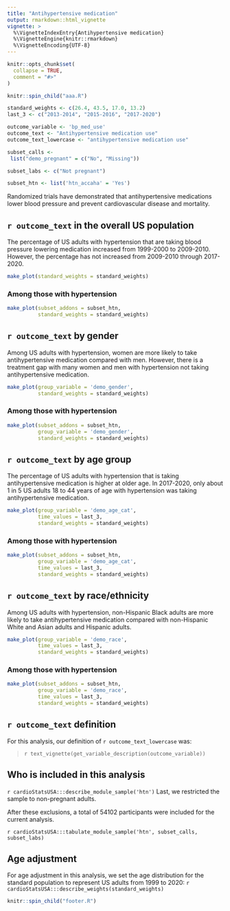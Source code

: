 ```yaml
---
title: "Antihypertensive medication"
output: rmarkdown::html_vignette
vignette: >
  %\VignetteIndexEntry{Antihypertensive medication}
  %\VignetteEngine{knitr::rmarkdown}
  %\VignetteEncoding{UTF-8}
---
```


```r
knitr::opts_chunk$set(
  collapse = TRUE,
  comment = "#>"
)
```


```r

knitr::spin_child("aaa.R")

```


```r

standard_weights <- c(26.4, 43.5, 17.0, 13.2)
last_3 <- c("2013-2014", "2015-2016", "2017-2020")

outcome_variable <- 'bp_med_use'
outcome_text <- "Antihypertensive medication use"
outcome_text_lowercase <- "antihypertensive medication use"

subset_calls <- 
 list("demo_pregnant" = c("No", "Missing"))

subset_labs <- c("Not pregnant")

subset_htn <- list('htn_accaha' = 'Yes')

```

Randomized trials have demonstrated that antihypertensive medications lower blood pressure and prevent cardiovascular disease and mortality.

## `r outcome_text` in the overall US population

The percentage of US adults with hypertension that are taking blood pressure lowering medication increased from 1999-2000 to 2009-2010.  However, the percentage has not increased from 2009-2010 through 2017-2020. 

```r
make_plot(standard_weights = standard_weights)
```

### Among those with hypertension

```r
make_plot(subset_addons = subset_htn,
          standard_weights = standard_weights)
```

## `r outcome_text` by gender

Among US adults with hypertension, women are more likely to take antihypertensive medication compared with men.  However, there is a treatment gap with many women and men with hypertension not taking antihypertensive medication.

```r
make_plot(group_variable = 'demo_gender',
          standard_weights = standard_weights)
```

### Among those with hypertension

```r
make_plot(subset_addons = subset_htn,
          group_variable = 'demo_gender',
          standard_weights = standard_weights)
```

## `r outcome_text` by age group

The percentage of US adults with hypertension that is taking antihypertensive medication is higher at older age.  In 2017-2020, only about 1 in 5 US adults 18 to 44 years of age with hypertension was taking antihypertensive medication.

```r
make_plot(group_variable = 'demo_age_cat',
          time_values = last_3,
          standard_weights = standard_weights)
```

### Among those with hypertension

```r
make_plot(subset_addons = subset_htn,
          group_variable = 'demo_age_cat',
          time_values = last_3,
          standard_weights = standard_weights)
```

## `r outcome_text` by race/ethnicity

Among US adults with hypertension, non-Hispanic Black adults are more likely to take antihypertensive medication compared with non-Hispanic White and Asian adults and Hispanic adults. 
```r
make_plot(group_variable = 'demo_race',
          time_values = last_3,
          standard_weights = standard_weights)
```

### Among those with hypertension

```r
make_plot(subset_addons = subset_htn,
          group_variable = 'demo_race',
          time_values = last_3,
          standard_weights = standard_weights)
```

## `r outcome_text` definition

For this analysis, our definition of `r outcome_text_lowercase` was:

> `r text_vignette(get_variable_description(outcome_variable))`

## Who is included in this analysis

`r cardioStatsUSA:::describe_module_sample('htn')` Last, we restricted the sample to non-pregnant adults.

After these exclusions, a total of 54102 participants were included for the current analysis.

`r cardioStatsUSA:::tabulate_module_sample('htn', subset_calls, subset_labs)`

## Age adjustment

For age adjustment in this analysis, we set the age distribution for the standard population to represent US adults from 1999 to 2020: `r cardioStatsUSA:::describe_weights(standard_weights)`

```r
knitr::spin_child("footer.R")
```

